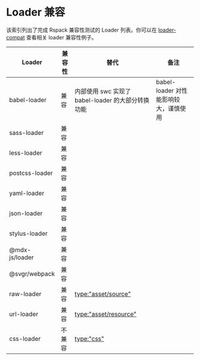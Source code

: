 # Loader 兼容

该索引列出了完成 Rspack 兼容性测试的 Loader 列表。你可以在 [loader-compat](https://github.com/web-infra-dev/rspack/blob/main/examples/loader-compat/rspack.config.js) 查看相关 loader 兼容性例子。

| Loader         | 兼容性 | 替代                                              | 备注                                  |
| -------------- | ------ | ------------------------------------------------- | ------------------------------------- |
| babel-loader   | 兼容   | 内部使用 swc 实现了 babel-loader 的大部分转换功能 | babel-loader 对性能影响较大，谨慎使用 |
| sass-loader    | 兼容   |                                                   |                                       |
| less-loader    | 兼容   |                                                   |                                       |
| postcss-loader | 兼容   |                                                   |                                       |
| yaml-loader    | 兼容   |                                                   |                                       |
| json-loader    | 兼容   |                                                   |                                       |
| stylus-loader  | 兼容   |                                                   |                                       |
| @mdx-js/loader | 兼容   |                                                   |                                       |
| @svgr/webpack  | 兼容   |                                                   |                                       |
| raw-loader     | 兼容   | [type:"asset/source"](/guide/asset-module)        |                                       |
| url-loader     | 兼容   | [type:"asset/resource"](/guide/asset-module)      |                                       |
| css-loader     | 不兼容 | [type:"css"](/guide/language-support.html#css)    |                                       |
